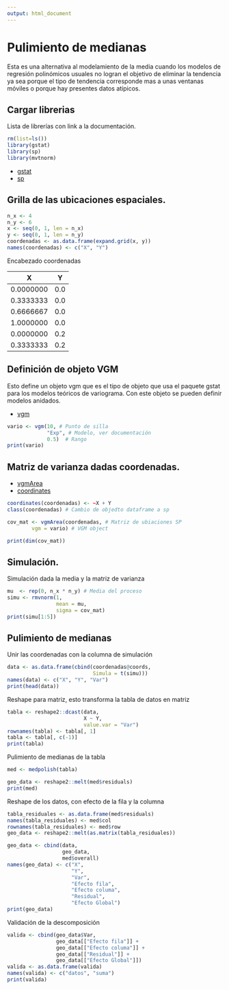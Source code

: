 ```yaml
---
output: html_document
---
```


# Pulimiento de medianas

Esta es una alternativa al modelamiento de la media cuando los modelos de regresión polinómicos usuales no logran el objetivo de eliminar la tendencia ya sea porque el tipo de tendencia corresponde mas a unas ventanas móviles o porque hay presentes datos atípicos.

## Cargar librerias

Lista de librerías con link a la documentación.

```r
rm(list=ls())
library(gstat)
library(sp)
library(mvtnorm)
```

- [gstat](https://cran.r-project.org/web/packages/gstat/gstat.pdf)
- [sp](https://cran.r-project.org/web/packages/sp/sp.pdf)

## Grilla de las ubicaciones espaciales.

```r
n_x <- 4
n_y <- 6
x <- seq(0, 1, len = n_x)
y <- seq(0, 1, len = n_y)
coordenadas <- as.data.frame(expand.grid(x, y))
names(coordenadas) <- c("X", "Y")
```

Encabezado coordenadas

| X |	Y |
| --- | --- |
| 0.0000000 |	0.0 |
| 0.3333333 |	0.0 |
| 0.6666667 |	0.0 |
| 1.0000000 |	0.0 |
| 0.0000000	| 0.2 |
| 0.3333333	| 0.2 |

## Definición de objeto VGM

Esto define un objeto vgm que es el tipo de objeto que usa el paquete gstat para los modelos teóricos de variograma. Con este objeto se pueden definir modelos anidados.

- [vgm](https://cran.r-project.org/web/packages/gstat/gstat.pdf#page=73)

```r
vario <- vgm(10, # Punto de silla
             "Exp", # Modelo, ver documentación
             0.5)  # Rango
print(vario)
```

## Matriz de varianza dadas coordenadas.
- [vgmArea](https://cran.r-project.org/web/packages/gstat/gstat.pdf#page=78)
- [coordinates](https://cran.r-project.org/web/packages/sp/sp.pdf#page=16)

```r
coordinates(coordenadas) <- ~X + Y
class(coordenadas) # Cambio de objedto dataframe a sp
```

```r
cov_mat <- vgmArea(coordenadas, # Matriz de ubiaciones SP
        vgm = vario) # VGM object

print(dim(cov_mat))
```

## Simulación.

Simulación dada la media y la matriz de varianza

```r
mu  <- rep(0, n_x * n_y) # Media del proceso
simu <- rmvnorm(1,
                mean = mu,
                sigma = cov_mat)
print(simu[1:5])
```

## Pulimiento de medianas

Unir las coordenadas con la columna de simulación

```r
data <- as.data.frame(cbind(coordenadas@coords,
                            Simula = t(simu)))
names(data) <- c("X", "Y", "Var")
print(head(data))
```

Reshape para matriz, esto transforma la tabla de datos en matriz

```r
tabla <- reshape2::dcast(data,
                         X ~ Y,
                         value.var = "Var")
rownames(tabla) <- tabla[, 1]
tabla <- tabla[, c(-1)]
print(tabla)
```

Pulimiento de medianas de la tabla

```r
med <- medpolish(tabla)
```

```r
geo_data <- reshape2::melt(med$residuals)
print(med)
```

Reshape de los datos, con efecto de la fila y la columna

```r
tabla_residuales <- as.data.frame(med$residuals)
names(tabla_residuales) <- med$col
rownames(tabla_residuales) <- med$row
geo_data <- reshape2::melt(as.matrix(tabla_residuales))

geo_data <- cbind(data,
                  geo_data,
                  med$overall)
names(geo_data) <- c("X",
                     "Y",
                     "Var",
                     "Efecto fila",
                     "Efecto columa",
                     "Residual",
                     "Efecto Global")
print(geo_data)
```

Validación de la descomposición

```r
valida <- cbind(geo_data$Var,
                geo_data[["Efecto fila"]] +
                geo_data[["Efecto columa"]] +
                geo_data[["Residual"]] +
                geo_data[["Efecto Global"]])
valida <- as.data.frame(valida)
names(valida) <- c("datos", "suma")
print(valida)
```



















